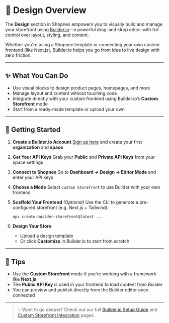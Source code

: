 # 🎨 Design Overview

The **Design** section in Shopnex empowers you to visually build and manage your storefront using [Builder.io](https://builder.io)—a powerful drag-and-drop editor with full control over layout, styling, and content.

Whether you're using a Shopnex template or connecting your own custom frontend (like Next.js), Builder.io helps you go from idea to live design with zero friction.

---

## ✨ What You Can Do

- Use visual blocks to design product pages, homepages, and more
- Manage layout and content without touching code
- Integrate directly with your custom frontend using Builder.io’s **Custom Storefront** mode
- Start from a ready-made template or upload your own

---

## 🚀 Getting Started

1. **Create a Builder.io Account**
   [Sign up here](https://builder.io) and create your first **organization** and **space**

2. **Get Your API Keys**
   Grab your **Public** and **Private API Keys** from your space settings

3. **Connect to Shopnex**
   Go to **Dashboard → Design → Editor Mode** and enter your API keys

4. **Choose a Mode**
   Select `Custom Storefront` to use Builder with your own frontend

5. **Scaffold Your Frontend** _(Optional)_
   Use the CLI to generate a pre-configured storefront (e.g. Next.js + Tailwind):

    ```bash
    npx create-builder-storefront@latest ...
    ```

6. **Design Your Store**

    - Upload a design template
    - Or click **Customize** in Builder.io to start from scratch

---

## 🧠 Tips

- Use the **Custom Storefront** mode if you're working with a framework like **Next.js**
- The **Public API Key** is used in your frontend to load content from Builder
- You can preview and publish directly from the Builder editor once connected

---

> 💡 Want to go deeper? Check out our full [Builder.io Setup Guide](./builder-setup) and [Custom Storefront Integration](./custom-storefront) pages.
